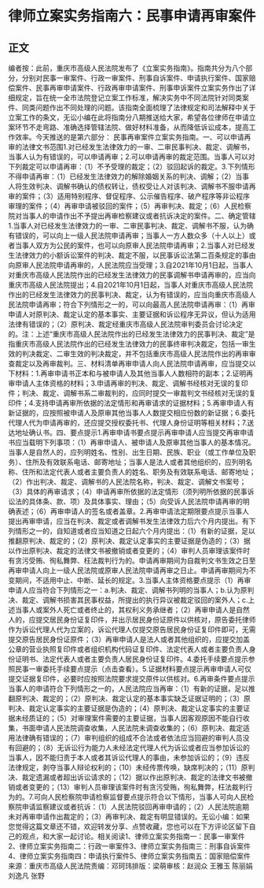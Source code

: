 # 律师立案实务指南六：民事申请再审案件
## 正文
编者按：此前，重庆市高级人民法院发布了《立案实务指南》。指南共分为八个部分，分别对民事一审案件、行政一审案件、刑事自诉案件、申请执行案件、国家赔偿案件、民事再审申请案件、行政再审申请案件、刑事申诉案件立案实务作出了详细规定，旨在统一全市法院登记立案工作标准，解决实务中不同法院针对同类案件、同类问题作出不同处理的问题。该指南全面梳理了法律规定和司法解释中关于立案工作的条文，无讼小编在此将指南分八期推送给大家，希望各位律师在申请立案环节不走弯路、准确选择管辖法院、做好材料准备，从而降低诉讼成本，提高工作效率。今天推送的是第六部分： 民事再审案件立案实务指南。一、可以申请再审的法律文书范围1.对已经发生法律效力的一审、二审民事判决、裁定、调解书，当事人认为有错误的，可以申请再审；2.可以申请再审的裁定范围。当事人可以对下列裁定可以申请再审：（1）不予受理的裁定；（2）驳回起诉的裁定。3.下列情形不得申请再审：（1）已经发生法律效力的解除婚姻关系的判决、调解；（2）当事人将生效判决、调解书确认的债权转让，债权受让人对该判决、调解书不服申请再审的案件；（3）适用特别程序、督促程序、公示催告程序、破产程序等非讼程序审理的案件；（4）再审申请被驳回的案件；（5）再审判决、裁定；（6）人民检察院对当事人的申请作出不予提出再审检察建议或者抗诉决定的案件。二、确定管辖1.当事人对已经发生法律效力的一审、二审民事判决、裁定、调解书不服，认为确有错误的，可以向上一级人民法院申请再审；当事人一方人数众多（十人以上）或者当事人双方为公民的案件，也可以向原审人民法院申请再审；2.当事人对已经发生法律效力的小额诉讼案件的判决、裁定不服，以民事诉讼法第二百条规定的事由向原审人民法院申请再审的，人民法院应当受理；3.自2021年10月1日起，当事人对重庆市高级人民法院作出的已经发生法律效力的民事调解书申请再审的，应当向重庆市高级人民法院提出；4.自2021年10月1日起，当事人对重庆市高级人民法院作出的已经发生法律效力的民事判决、裁定，认为有错误的，应当向重庆市高级人民法院申请再审；符合下列情形之一的，可以向最高人民法院申请再审：（1）再审申请人对原判决、裁定认定的基本事实、主要证据和诉讼程序无异议，但认为适用法律有错误的；（2）原判决、裁定经重庆市高级人民法院审判委员会讨论决定的。注：上述“重庆市高级人民法院作出的已经发生法律效力的民事判决、裁定”是指重庆市高级人民法院作出的已经发生法律效力的民事终审判决裁定，包括一审生效的判决裁定、二审生效的判决裁定，并不包括重庆市高级人民法院作出的再审审查裁定以及再审裁判。三、材料清单再审申请人向人民法院申请再审，应当提交以下材料：1.再审申请书正本和与被申请人及其他当事人人数相符的副本；2.证明再审申请人主体资格的材料；3.申请再审的判决、裁定、调解书经核对无误的复印件；判决、裁定、调解书系二审裁判的，应同时提交一审裁判文书经核对无误的复印件；4.支持申请再审所依据的法定情形和再审请求的证据材料；5.再审申请人有新证据的，应按照被申请人及原审其他当事人人数提交相应份数的新证据；6.委托代理人代为申请再审的，还应提交授权委托书、代理人身份证明等相关材料；7.送达地址确认书。四、要点提示1.再审申请书要点提示再审申请人应当提交再审申请书应当载明下列事项：（1）再审申请人、被申请人及原审其他当事人的基本情况。当事人是自然人的，应列明姓名、性别、出生日期、民族、职业（或工作单位及职务）、住所及有效联系电话、邮寄地址；当事人是法人或者其他组织的，应列明名称、住所和法定代表人或者主要负责人的姓名、职务及有效联系电话、邮寄地址；（2）作出判决、裁定、调解书的人民法院名称，判决、裁定、调解文书案号；（3）具体的再审请求；（4）申请再审所依据的法定情形（须列明所依据的民事诉讼法的具体条、款、项）及具体事实、理由；（5）向受诉人民法院申请再审的明确表述；（6）再审申请人的签名或者盖章。2.再审申请法定期限要点提示当事人提出再审申请，应当在判决、裁定或者调解书发生法律效力后六个月内提出。有下列情形之一的，自知道或者应当知道之日起六个月内提出：（1）有新的证据，足以推翻原判决、裁定的；（2）原判决、裁定认定事实的主要证据是伪造的；（3）据以作出原判决、裁定的法律文书被撤销或者变更的；（4）审判人员审理该案件时有贪污受贿、徇私舞弊、枉法裁判行为的。申请再审期间为自裁判文书生效之日至再审申请人向上一级人民法院或原审人民法院申请再审之日止。申请再审期间为不变期间，不适用中止、中断、延长的规定。3.当事人主体资格要点提示（1）再审申请人应当符合下列情形之一：a.判决、裁定、调解书列明的当事人；b.认为原判决、裁定、调解书损害其民事权益，所提出的执行异议被裁定驳回的案外人；c.上述当事人或案外人死亡或者终止的，其权利义务承继者；（2）再审申请人是自然人的，应提交居民身份证复印件，并出示居民身份证原件以供核对，原告委托律师作为诉讼代理人代为立案的，诉讼代理人仅提交原告居民身份证复印件即可，无需提交原告居民身份证原件；（3）再审申请人是法人或者其他组织的，应提交加盖公章的营业执照复印件或者组织机构代码证复印件、法定代表人或者主要负责人身份证明书、法定代表人或者主要负责人居民身份证复印件。4.委托手续要点提示参照民事一审委托手续要点提示（点击查看）。5.证据材料要点提示再审申请人可仅提交证据复印件，必要时应按照法院要求提交原件以供核对。6.再审条件要点提示当事人的申请符合下列情形之一的，人民法院应当再审：（1）有新的证据，足以推翻原判决、裁定的；（2）原判决、裁定认定的基本事实缺乏证据证明的；（3）原判决、裁定认定事实的主要证据是伪造的；（4）原判决、裁定认定事实的主要证据未经质证的；（5）对审理案件需要的主要证据，当事人因客观原因不能自行收集，书面申请人民法院调查收集，人民法院未调查收集的；（6）原判决、裁定适用法律确有错误的；（7）审判组织的组成不合法或者依法应当回避的审判人员没有回避的；（8）无诉讼行为能力人未经法定代理人代为诉讼或者应当参加诉讼的当事人，因不能归责于本人或者其诉讼代理人的事由，未参加诉讼的；（9）违反法律规定，剥夺当事人辩论权利的；（10）未经传票传唤，缺席判决的；（11）原判决、裁定遗漏或者超出诉讼请求的；（12）据以作出原判决、裁定的法律文书被撤销或者变更的；（13）审判人员审理该案件时有贪污受贿，徇私舞弊，枉法裁判行为的。7.可向人民检察院申请检察监督要点提示符合以下情形，当事人可向人民检察院申请监察建议或者抗诉：（1）人民法院驳回再审申请的；（2）人民法院逾期未对再审申请作出裁定的；（3）再审判决、裁定有明显错误的。无讼小编：如果您觉得这篇文章还不错，欢迎转发分享、点赞收藏，您也可以在下方评论区留下自己的观点，和大家一起讨论。相关阅读1、律师立案实务指南一：民事一审案件2、律师立案实务指南二：行政一审案件3、律师立案实务指南三：刑事自诉案件4、律师立案实务指南四：申请执行案件5、律师立案实务指南五：国家赔偿案件来源：重庆市高级人民法院责编：邓珂玮排版：梁萌审核：赵润众 王雅玉 陈丽娟 刘逸凡 张野